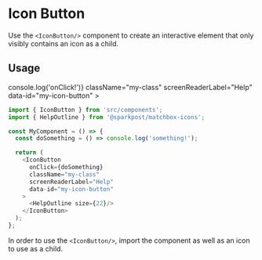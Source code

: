 
<Meta title="Buttons|IconButton" component={IconButton} />

# Icon Button

Use the `<IconButton/>` component to create an interactive element that only visibly contains an icon as a child.

## Usage

<Preview>
  <Story name="default">
    <IconButton
      onClick={() => console.log('onClick!')}
      className="my-class"
      screenReaderLabel="Help"
      data-id="my-icon-button"
    >
      <HelpOutline size={22}/>
    </IconButton>
  </Story>
</Preview>

<Props of={IconButton} />

```js
import { IconButton } from 'src/components';
import { HelpOutline } from '@sparkpost/matchbox-icons';

const MyComponent = () => {
  const doSomething = () => console.log('something!');

  return (
    <IconButton
      onClick={doSomething}
      className="my-class"
      screenReaderLabel="Help"
      data-id="my-icon-button"
    >
      <HelpOutline size={22}/>
    </IconButton>
  );
};
```

In order to use the `<IconButton/>`, import the component as well as an icon to use as a child.
